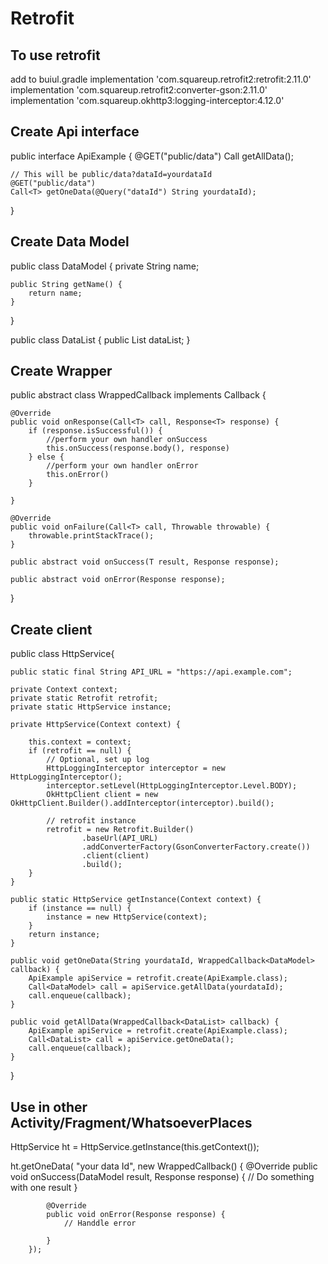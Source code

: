 # Retrofit

## To use retrofit

add to buiul.gradle
    implementation 'com.squareup.retrofit2:retrofit:2.11.0'
    implementation 'com.squareup.retrofit2:converter-gson:2.11.0'
    implementation 'com.squareup.okhttp3:logging-interceptor:4.12.0'


## Create Api interface
public interface ApiExample {
    @GET("public/data")
    Call<T> getAllData();

    // This will be public/data?dataId=yourdataId
    @GET("public/data")
    Call<T> getOneData(@Query("dataId") String yourdataId);
}

## Create Data Model
public class DataModel {
	private String name;

	public String getName() {
        return name;
    }
}

public class DataList {
	public List<DataModel> dataList;
}

## Create Wrapper
public abstract class WrappedCallback<T> implements Callback<T> {

    @Override
    public void onResponse(Call<T> call, Response<T> response) {
        if (response.isSuccessful()) {
           	//perform your own handler onSuccess
            this.onSuccess(response.body(), response)
        } else {
        	//perform your own handler onError
            this.onError()
        }

    }

    @Override
    public void onFailure(Call<T> call, Throwable throwable) {
        throwable.printStackTrace();
    }

    public abstract void onSuccess(T result, Response response);

    public abstract void onError(Response response);
}

## Create client

public class HttpService{

    public static final String API_URL = "https://api.example.com";

    private Context context;
    private static Retrofit retrofit;
    private static HttpService instance;
    
    private HttpService(Context context) {

        this.context = context;
        if (retrofit == null) {
           	// Optional, set up log
            HttpLoggingInterceptor interceptor = new HttpLoggingInterceptor();
            interceptor.setLevel(HttpLoggingInterceptor.Level.BODY);
            OkHttpClient client = new OkHttpClient.Builder().addInterceptor(interceptor).build();
            
            // retrofit instance
            retrofit = new Retrofit.Builder()
                    .baseUrl(API_URL)
                    .addConverterFactory(GsonConverterFactory.create())
                    .client(client)
                    .build();
        }
    }

    public static HttpService getInstance(Context context) {
        if (instance == null) {
            instance = new HttpService(context);
        }
        return instance;
    }

    public void getOneData(String yourdataId, WrappedCallback<DataModel> callback) {
        ApiExample apiService = retrofit.create(ApiExample.class);
        Call<DataModel> call = apiService.getAllData(yourdataId);
        call.enqueue(callback);
    }

    public void getAllData(WrappedCallback<DataList> callback) {
        ApiExample apiService = retrofit.create(ApiExample.class);
        Call<DataList> call = apiService.getOneData();
        call.enqueue(callback);
    }
}

## Use in other Activity/Fragment/WhatsoeverPlaces

HttpService ht = HttpService.getInstance(this.getContext());

ht.getOneData( "your data Id", new WrappedCallback<DataModel>() {
            @Override
            public void onSuccess(DataModel result, Response response) {
                // Do something with one result
            }

            @Override
            public void onError(Response response) {
            	// Handdle error

            }
        });

